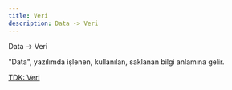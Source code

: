 ```yaml
---
title: Veri
description: Data -> Veri
---
```


Data -> Veri

"Data", yazılımda işlenen, kullanılan, saklanan bilgi anlamına gelir.

[TDK: Veri](https://sozluk.gov.tr/?ara=veri)